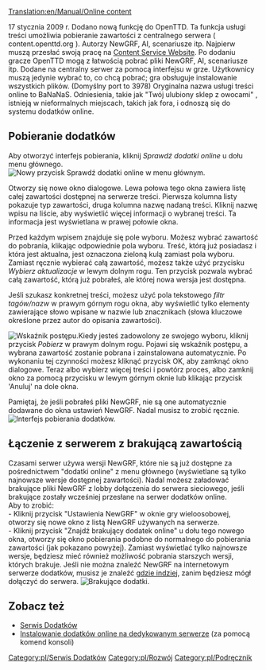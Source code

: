 [[Translation:en/Manual/Online content]]

<!--{{table of contents}}-->{{pl/spis treści}}
<!--{{Feature|0.7}}-->{{pl/Zgodne Wersje|0.7}}

17 stycznia 2009 r. Dodano nową funkcję do OpenTTD. Ta funkcja usługi treści umożliwia pobieranie zawartości z centralnego serwera ( content.openttd.org ). Autorzy NewGRF, AI, scenariusze itp. Najpierw muszą przesłać swoją pracę na [http://content.openttd.org/ Content Service Website]. Po dodaniu gracze OpenTTD mogą z łatwością pobrać pliki NewGRF, AI, scenariusze itp. Dodane na centralny serwer za pomocą interfejsu w grze. Użytkownicy muszą jedynie wybrać to, co chcą pobrać; gra obsługuje instalowanie wszystkich plików. (Domyślny port to 3978) Oryginalna nazwa usługi treści online to BaNaNaS. Odniesienia, takie jak  "Twój ulubiony sklep z owocami" , istnieją w nieformalnych miejscach, takich jak fora, i odnoszą się do systemu dodatków online.

==Pobieranie dodatków==
Aby otworzyć interfejs pobierania, kliknij ''Sprawdź dodatki online'' u dołu menu głównego.
[[File:en/MainMenu CheckOnlineContent.png|center|frame|Nowy przycisk Sprawdź dodatki online w menu głównym.]]

Otworzy się nowe okno dialogowe. Lewa połowa tego okna zawiera listę całej zawartości dostępnej na serwerze treści. Pierwsza kolumna listy pokazuje typ zawartości, druga kolumna nazwę nadaną treści. Kliknij nazwę wpisu na liście, aby wyświetlić więcej informacji o wybranej treści. Ta informacja jest wyświetlana w prawej połowie okna.

Przed każdym wpisem znajduje się pole wyboru. Możesz wybrać zawartość do pobrania, klikając odpowiednie pola wyboru. Treść, którą już posiadasz i która jest aktualna, jest oznaczona zieloną kulą zamiast pola wyboru.
Zamiast ręcznie wybierać całą zawartość, możesz także użyć przycisku ''Wybierz aktualizacje'' w lewym dolnym rogu. Ten przycisk pozwala wybrać całą zawartość, którą już pobrałeś, ale której nowa wersja jest dostępna.

Jeśli szukasz konkretnej treści, możesz użyć pola tekstowego ''filtr tagów/nazw'' w prawym górnym rogu okna, aby wyświetlić tylko elementy zawierające słowo wpisane w nazwie lub znacznikach (słowa kluczowe określone przez autor do opisania zawartości).

[[File:en/ContentDownloading Progress.png|left|frame|Wskaźnik postępu.]]Kiedy jesteś zadowolony ze swojego wyboru, kliknij przycisk  ''Pobierz'' w prawym dolnym rogu. Pojawi się wskaźnik postępu, a wybrana zawartość zostanie pobrana i zainstalowana automatycznie. Po wykonaniu tej czynności możesz kliknąć przycisk OK, aby zamknąć okno dialogowe. Teraz albo wybierz więcej treści i powtórz proces, albo zamknij okno za pomocą przycisku w lewym górnym oknie lub klikając przycisk  'Anuluj' na dole okna.

Pamiętaj, że jeśli pobrałeś pliki NewGRF, nie są one automatycznie dodawane do okna ustawień NewGRF. Nadal musisz to zrobić ręcznie.
[[File:en/ContentDownloading2.png|center|frame|Interfejs pobierania dodatków.]]

==Łączenie z serwerem z brakującą zawartością==
Czasami serwer używa wersji NewGRF, które nie są już dostępne za pośrednictwem  "dodatki online" z menu głównego (wyświetlane są tylko najnowsze wersje dostępnej zawartości). Nadal możesz załadować brakujące pliki NewGRF z lobby dołączenia do serwera sieciowego, jeśli brakujące zostały wcześniej przesłane na serwer dodatków online.
<br>
Aby to zrobić:<br>
- Kliknij przycisk  "Ustawienia NewGRF" w oknie gry wieloosobowej, otworzy się nowe okno z listą NewGRF używanych na serwerze.<br>
- Kliknij przycisk "Znajdź brakujący dodatek online" u dołu tego nowego okna, otworzy się okno pobierania podobne do normalnego do pobierania zawartości (jak pokazano powyżej). Zamiast wyświetlać tylko najnowsze wersje, będziesz mieć również możliwość pobrania starszych wersji, których brakuje. Jeśli nie można znaleźć NewGRF na internetowym serwerze dodatków, musisz je znaleźć [[pl/Archive/Community/FAQ NewGRF|gdzie indziej]], zanim będziesz mógł dołączyć do serwera.
[[File:en/server join bananas.png|center|frame|Brakujące dodatki.]]

==Zobacz też==
*[[pl/Archive/Community/Serwis Dodatków|Serwis Dodatków]]
*[[pl/Manual/Serwer dedykowany#Instalowanie dodatków online|Instalowanie dodatków online na dedykowanym serwerze]] (za pomocą komend konsoli)

<!--[[Category:Content Service]]--> [[Category:pl/Serwis Dodatków]]
<!--[[Category:Development]]--> [[Category:pl/Rozwój]]
<!--[[Category:Manual]]--> [[Category:pl/Podręcznik]]